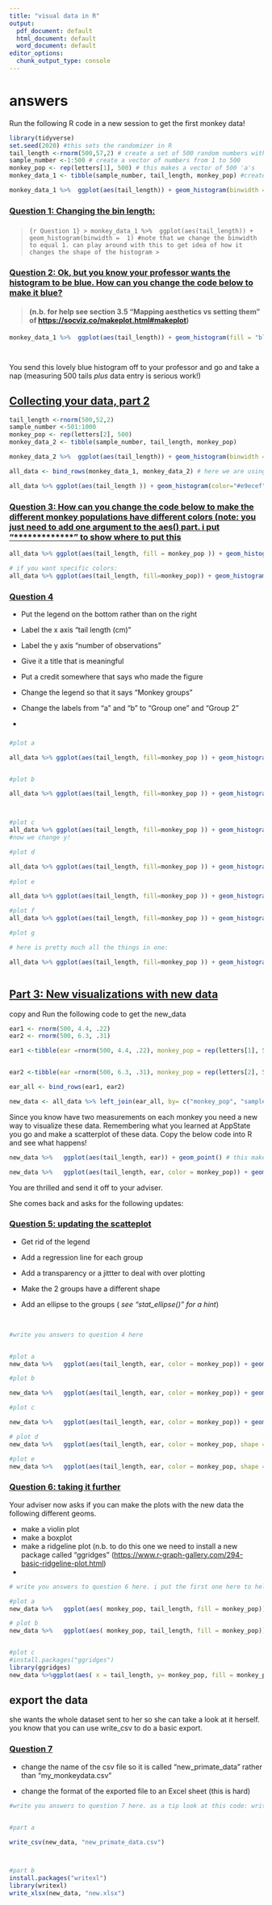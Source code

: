 ```yaml
---
title: "visual data in R"
output:
  pdf_document: default
  html_document: default
  word_document: default
editor_options:
  chunk_output_type: console
---
```


# answers

Run the following R code in a new session to get the first monkey data!

```r
library(tidyverse)
set.seed(2020) #this sets the randomizer in R
tail_length <-rnorm(500,57,2) # create a set of 500 random numbers with a mean of 57 and a standard deviation of 2 
sample_number <-1:500 # create a vector of numbers from 1 to 500
monkey_pop <- rep(letters[1], 500) # this makes a vector of 500 'a's
monkey_data_1 <- tibble(sample_number, tail_length, monkey_pop) #create a data table (a tibble is a function that makes nice data tables with a modern flair...)

monkey_data_1 %>%  ggplot(aes(tail_length)) + geom_histogram(binwidth =  10) # this takes the monkey data and plots a histogram of the tail length
```

### [Question 1: Changing the bin length:]{.ul}

> ### 
>
> ```{r Question 1}
> >
> monkey_data_1 %>%  ggplot(aes(tail_length)) + geom_histogram(binwidth =  1) #note that we change the binwidth to equal 1. can play around with this to get idea of how it changes the shape of the histogram
> >
> ```

### [Question 2: Ok, but you know your professor wants the histogram to be blue. How can you change the code below to make it blue?]{.ul}

> #### (n.b. for help see section **3.5 "Mapping aesthetics vs setting them" of <https://socviz.co/makeplot.html#makeplot>)**

```r


monkey_data_1 %>%  ggplot(aes(tail_length)) + geom_histogram(fill = "blue") # note that we put color = blue in the arguments for the geom. this is cause we aren't mapping a variable to an aesthetic but rather just telling it the color we want.  




```

You send this lovely blue histogram off to your professor and go and take a nap (measuring 500 tails *plus* data entry is serious work!)

## [Collecting your data, part 2]{.ul}

```r

tail_length <-rnorm(500,52,2)
sample_number <-501:1000
monkey_pop <- rep(letters[2], 500)
monkey_data_2 <- tibble(sample_number, tail_length, monkey_pop)

monkey_data_2 %>%  ggplot(aes(tail_length)) + geom_histogram(binwidth =  1)
```

```r

all_data <- bind_rows(monkey_data_1, monkey_data_2) # here we are using the function bindrows to add the two datasets together!

all_data %>% ggplot(aes(tail_length )) + geom_histogram(color="#e9ecef", alpha=0.6, position = 'identity') 


```

### [Question 3: How can you change the code below to make the different monkey populations have different colors (note: you just need to add one argument to the aes() part. i put "\*\*\*\*\*\*\*\*\*\*\*\*\*" to show where to put this]{.ul}

```r


all_data %>% ggplot(aes(tail_length, fill = monkey_pop )) + geom_histogram(color="#e9ecef", alpha=0.6, position = 'identity') # now, we are putting the fill arguement in the aesthetic cause we want to map the monkey_pop variable onto it.  

# if you want specific colors:
all_data %>% ggplot(aes(tail_length, fill=monkey_pop)) + geom_histogram( alpha=0.6, position = 'identity') + scale_fill_manual(values=c("green", "yellow")) # this is a bit tricky. to set the colore we use scale_fill_manual() which lets us set the 'values' we want. 

```

### [Question 4]{.ul}

-   Put the legend on the bottom rather than on the right

-   Label the x axis "tail length (cm)"

-   Label the y axis "number of observations"

-   Give it a title that is meaningful

-   Put a credit somewhere that says who made the figure

-   Change the legend so that it says "Monkey groups"

-   Change the labels from "a" and "b" to "Group one" and "Group 2"

-   

### 

```r




#plot a

all_data %>% ggplot(aes(tail_length, fill=monkey_pop )) + geom_histogram(color="#e9ecef", alpha=0.6, position = 'identity') + theme(legend.position = "bottom") #note the new function here theme. this has a few arguments in it. legend.position lets us say where we want the legend to go


#plot b

all_data %>% ggplot(aes(tail_length, fill=monkey_pop )) + geom_histogram(color="#e9ecef", alpha=0.6, position = 'identity') + theme(legend.position = "bottom") + labs(x= "tail lenght (cm)") #there are a few ways to do this. here we use the labs function to tell R to relabel the x axis using the 'x =..' argument.



#plot c
all_data %>% ggplot(aes(tail_length, fill=monkey_pop )) + geom_histogram(color="#e9ecef", alpha=0.6, position = 'identity') + theme(legend.position = "bottom") + labs( x= "tail lenght (cm)", y ="number of monkeys")
#now we change y!

#plot d

all_data %>% ggplot(aes(tail_length, fill=monkey_pop )) + geom_histogram(color="#e9ecef", alpha=0.6, position = 'identity') + theme(legend.position = "bottom") + labs(title = "monkey's from Naboombu", x= "tail lenght (cm)", y ="number of monkeys") #adding a new arguement to labs() that lets us set the title
 
#plot e

all_data %>% ggplot(aes(tail_length, fill=monkey_pop )) + geom_histogram(color="#e9ecef", alpha=0.6, position = 'identity') + theme(legend.position = "bottom") + labs(title = "monkey's from Naboombu", caption = "data collected by Jessica Jones", x= "tail lenght (cm)", y ="number of monkeys") #caption adds a note in the lower right!

#plot f
all_data %>% ggplot(aes(tail_length, fill=monkey_pop )) + geom_histogram(color="#e9ecef", alpha=0.6, position = 'identity') + theme(legend.position = "bottom") + labs(title = "monkey's from Naboombu", caption = "data collected by Jessica Jones", x= "tail lenght (cm)", y ="number of monkeys", fill = "groups") #finally, we add the "fill = "groups" " line to the labs function to change the caption header

#plot g

# here is pretty much all the things in one:

all_data %>% ggplot(aes(tail_length, fill=monkey_pop )) + geom_histogram(color="#e9ecef", alpha=0.6, position = 'identity') + theme(legend.position = "bottom") + labs(title = "monkey's from Naboombu", caption = "data collected by Jessica Jones", x= "tail lenght (cm)", y ="number of monkeys", fill = "groups") + scale_fill_discrete(breaks=c("a", "b"), labels=c("Group a", "group b")) #and finally, scale_fill_discrete() lets us control what the legend itself says. this is cause back in the "ggplot(aes(tail_length, fill=monkey_pop ))" part we set the fill and R knows is it a discreate variable 



```

## [Part 3: New visualizations with new data]{.ul}

copy and Run the following code to get the new_data

```r

ear1 <- rnorm(500, 4.4, .22)
ear2 <- rnorm(500, 6.3, .31)

ear1 <-tibble(ear =rnorm(500, 4.4, .22), monkey_pop = rep(letters[1], 500), sample_number = 1:500)


ear2 <-tibble(ear =rnorm(500, 6.3, .31), monkey_pop = rep(letters[2], 500), sample_number = 501:1000)

ear_all <- bind_rows(ear1, ear2)

new_data <- all_data %>% left_join(ear_all, by= c("monkey_pop", "sample_number"))


```

Since you know have two measurements on each monkey you need a new way to visualize these data. Remembering what you learned at AppState you go and make a scatterplot of these data. Copy the below code into R and see what happens!

```r

new_data %>%   ggplot(aes(tail_length, ear)) + geom_point() # this makes the scatterplot geom

new_data %>%   ggplot(aes(tail_length, ear, color = monkey_pop)) + geom_point()
```

You are thrilled and send it off to your adviser.

She comes back and asks for the following updates:

### [Question 5: updating the scatteplot]{.ul}

-   Get rid of the legend

-   Add a regression line for each group

-   Add a transparency or a jittter to deal with over plotting

-   Make the 2 groups have a different shape

-   Add an ellipse to the groups ( *see "stat_ellipse()" for a hint*)

\

```r

#write you answers to question 4 here


#plot a
new_data %>%   ggplot(aes(tail_length, ear, color = monkey_pop)) + geom_point() + theme(legend.position = "none") # here, we use the theme arguement again but this time use legend.position = none to get rid of it (fun fact, i always forget how to do this!)

#plot b

new_data %>%   ggplot(aes(tail_length, ear, color = monkey_pop)) + geom_point() + theme(legend.position = "none") + geom_smooth(method = 'lm') #geom_smooth adds a best fit line. adding method=lm means it is going to use the a linear model to fit the line 

#plot c

new_data %>%   ggplot(aes(tail_length, ear, color = monkey_pop)) + geom_point(alpha = .5) + theme(legend.position = "none") + geom_smooth(method = 'lm')  #setting the alpha in the geom_point arguement gives the points some transparency  

# plot d
new_data %>%   ggplot(aes(tail_length, ear, color = monkey_pop, shape = monkey_pop)) + geom_point(alpha = .5) + theme(legend.position = "none") + geom_smooth(method = 'lm')   # adding shape to the aesthetic arguement maps that onto a variable 

#plot e
new_data %>%   ggplot(aes(tail_length, ear, color = monkey_pop, shape = monkey_pop)) + geom_point(alpha = .5) + theme(legend.position = "none") + geom_smooth(method = 'lm')  + stat_ellipse()  #stat.ellipse adds the ellipse
```

### 

### [Question 6: taking it further]{.ul}

Your adviser now asks if you can make the plots with the new data the following different geoms.

-   make a violin plot
-   make a boxplot
-   make a ridgeline plot (n.b. to do this one we need to install a new package called "ggridges" (<https://www.r-graph-gallery.com/294-basic-ridgeline-plot.html>)
-   

```r

# write you answers to question 6 here. i put the first one here to help you out

#plot a
new_data %>%   ggplot(aes( monkey_pop, tail_length, fill = monkey_pop)) + geom_violin()

# plot b
new_data %>%   ggplot(aes( monkey_pop, tail_length, fill = monkey_pop)) + geom_boxplot()


#plot c
#install.packages("ggridges")
library(ggridges)
new_data %>%ggplot(aes( x = tail_length, y= monkey_pop, fill = monkey_pop)) + geom_density_ridges() #note here that we need to switch the x and y since we are making x be the measurement and y be the grouping....


```

## export the data

she wants the whole dataset sent to her so she can take a look at it herself. you know that you can use write_csv to do a basic export.

### [Question 7]{.ul}

-   change the name of the csv file so it is called "new_primate_data" rather than "my_monkeydata.csv"

-   change the format of the exported file to an Excel sheet (this is hard)

```r

#write you answers to question 7 here. as a tip look at this code: write_csv(new_data, "my_monkeydata.csv")


#part a

write_csv(new_data, "new_primate_data.csv")



#part b
install.packages("writexl")
library(writexl)
write_xlsx(new_data, "new.xlsx")



```

### 

# 
